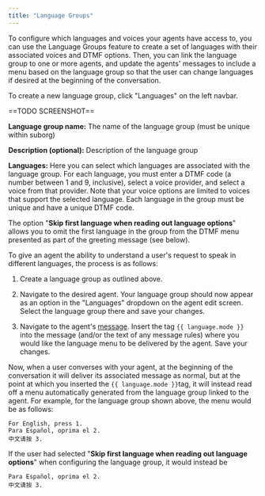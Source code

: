 ```yaml
---
title: "Language Groups"
---
```


To configure which languages and voices your agents have access to, you can use the Language Groups feature to create a set of languages with their associated voices and DTMF options. Then, you can link the language group to one or more agents, and update the agents' messages to include a menu based on the language group so that the user can change languages if desired at the beginning of the conversation.

To create a new language group, click "Languages" on the left navbar.

\==TODO SCREENSHOT==

**Language group name:** The name of the language group (must be unique within suborg)

**Description (optional):** Description of the language group

**Languages:** Here you can select which languages are associated with the language group. For each language, you must enter a DTMF code (a number between 1 and 9, inclusive), select a voice provider, and select a voice from that provider. Note that your voice options are limited to voices that support the selected language. Each language in the group must be unique and have a unique DTMF code.

The option "**Skip first language when reading out language options**" allows you to omit the first language in the group from the DTMF menu presented as part of the greeting message (see below).

To give an agent the ability to understand a user's request to speak in different languages, the process is as follows:

1. Create a language group as outlined above.

2. Navigate to the desired agent. Your language group should now appear as an option in the "Languages" dropdown on the agent edit screen. Select the language group there and save your changes.

3. Navigate to the agent's [message](/buildFirstAgent/CreateMessage). Insert the tag `{{ language.mode }}` into the message (and/or the text of any message rules) where you would like the language menu to be delivered by the agent. Save your changes.

Now, when a user converses with your agent, at the beginning of the conversation it will deliver its associated message as normal, but at the point at which you inserted the `{{ language.mode }}`tag, it will instead read off a menu automatically generated from the language group linked to the agent. For example, for the language group shown above, the menu would be as follows:

```
For English, press 1.
Para Español, oprima el 2.
中文请按 3.
```

If the user had selected "**Skip first language when reading out language options**" when configuring the language group, it would instead be

```
Para Español, oprima el 2.
中文请按 3.
```